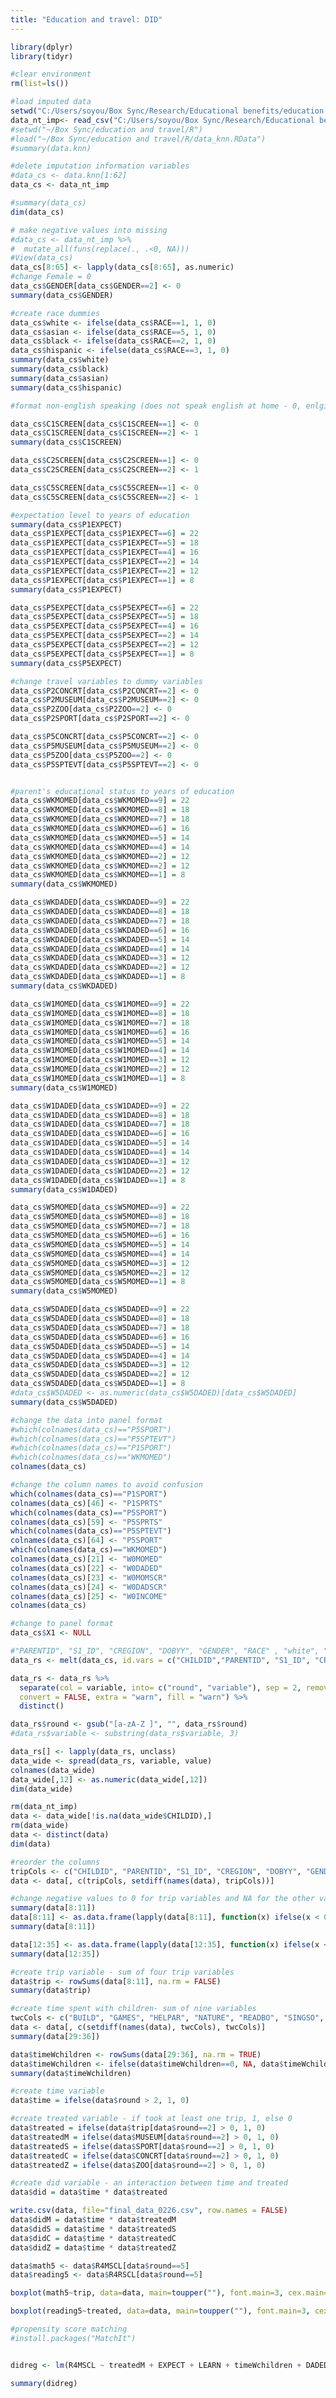```yaml
---
title: "Education and travel: DID"
---
```


```r
library(dplyr)
library(tidyr)
```


```r
#clear environment
rm(list=ls())

#load imputed data
setwd("C:/Users/soyou/Box Sync/Research/Educational benefits/education and travel (sup97@psu.edu)/R")
data_nt_imp<- read_csv("C:/Users/soyou/Box Sync/Research/Educational benefits/education and travel (sup97@psu.edu)/R/mice_imp_5.csv")
#setwd("~/Box Sync/education and travel/R")
#load("~/Box Sync/education and travel/R/data_knn.RData")
#summary(data.knn)

#delete imputation information variables
#data_cs <- data.knn[1:62]
data_cs <- data_nt_imp

#summary(data_cs)
dim(data_cs)
```


```r
# make negative values into missing
#data_cs <- data_nt_imp %>%
#  mutate_all(funs(replace(., .<0, NA)))
#View(data_cs)
data_cs[8:65] <- lapply(data_cs[8:65], as.numeric)
#change Female = 0
data_cs$GENDER[data_cs$GENDER==2] <- 0
summary(data_cs$GENDER)

#create race dummies
data_cs$white <- ifelse(data_cs$RACE==1, 1, 0)
data_cs$asian <- ifelse(data_cs$RACE==5, 1, 0)
data_cs$black <- ifelse(data_cs$RACE==2, 1, 0)
data_cs$hispanic <- ifelse(data_cs$RACE==3, 1, 0)
summary(data_cs$white)
summary(data_cs$black)
summary(data_cs$asian)
summary(data_cs$hispanic)

#format non-english speaking (does not speak english at home - 0, enlgish at home - 1)

data_cs$C1SCREEN[data_cs$C1SCREEN==1] <- 0
data_cs$C1SCREEN[data_cs$C1SCREEN==2] <- 1
summary(data_cs$C1SCREEN)

data_cs$C2SCREEN[data_cs$C2SCREEN==1] <- 0
data_cs$C2SCREEN[data_cs$C2SCREEN==2] <- 1

data_cs$C5SCREEN[data_cs$C5SCREEN==1] <- 0
data_cs$C5SCREEN[data_cs$C5SCREEN==2] <- 1

#expectation level to years of education
summary(data_cs$P1EXPECT)
data_cs$P1EXPECT[data_cs$P1EXPECT==6] = 22
data_cs$P1EXPECT[data_cs$P1EXPECT==5] = 18
data_cs$P1EXPECT[data_cs$P1EXPECT==4] = 16
data_cs$P1EXPECT[data_cs$P1EXPECT==2] = 14
data_cs$P1EXPECT[data_cs$P1EXPECT==2] = 12
data_cs$P1EXPECT[data_cs$P1EXPECT==1] = 8
summary(data_cs$P1EXPECT)

data_cs$P5EXPECT[data_cs$P5EXPECT==6] = 22
data_cs$P5EXPECT[data_cs$P5EXPECT==5] = 18
data_cs$P5EXPECT[data_cs$P5EXPECT==4] = 16
data_cs$P5EXPECT[data_cs$P5EXPECT==2] = 14
data_cs$P5EXPECT[data_cs$P5EXPECT==2] = 12
data_cs$P5EXPECT[data_cs$P5EXPECT==1] = 8
summary(data_cs$P5EXPECT)

#change travel variables to dummy variables
data_cs$P2CONCRT[data_cs$P2CONCRT==2] <- 0
data_cs$P2MUSEUM[data_cs$P2MUSEUM==2] <- 0
data_cs$P2ZOO[data_cs$P2ZOO==2] <- 0
data_cs$P2SPORT[data_cs$P2SPORT==2] <- 0

data_cs$P5CONCRT[data_cs$P5CONCRT==2] <- 0
data_cs$P5MUSEUM[data_cs$P5MUSEUM==2] <- 0
data_cs$P5ZOO[data_cs$P5ZOO==2] <- 0
data_cs$P5SPTEVT[data_cs$P5SPTEVT==2] <- 0


#parent's educational status to years of education
data_cs$WKMOMED[data_cs$WKMOMED==9] = 22
data_cs$WKMOMED[data_cs$WKMOMED==8] = 18
data_cs$WKMOMED[data_cs$WKMOMED==7] = 18
data_cs$WKMOMED[data_cs$WKMOMED==6] = 16
data_cs$WKMOMED[data_cs$WKMOMED==5] = 14
data_cs$WKMOMED[data_cs$WKMOMED==4] = 14
data_cs$WKMOMED[data_cs$WKMOMED==2] = 12
data_cs$WKMOMED[data_cs$WKMOMED==2] = 12
data_cs$WKMOMED[data_cs$WKMOMED==1] = 8
summary(data_cs$WKMOMED)

data_cs$WKDADED[data_cs$WKDADED==9] = 22
data_cs$WKDADED[data_cs$WKDADED==8] = 18
data_cs$WKDADED[data_cs$WKDADED==7] = 18
data_cs$WKDADED[data_cs$WKDADED==6] = 16
data_cs$WKDADED[data_cs$WKDADED==5] = 14
data_cs$WKDADED[data_cs$WKDADED==4] = 14
data_cs$WKDADED[data_cs$WKDADED==3] = 12
data_cs$WKDADED[data_cs$WKDADED==2] = 12
data_cs$WKDADED[data_cs$WKDADED==1] = 8
summary(data_cs$WKDADED)

data_cs$W1MOMED[data_cs$W1MOMED==9] = 22
data_cs$W1MOMED[data_cs$W1MOMED==8] = 18
data_cs$W1MOMED[data_cs$W1MOMED==7] = 18
data_cs$W1MOMED[data_cs$W1MOMED==6] = 16
data_cs$W1MOMED[data_cs$W1MOMED==5] = 14
data_cs$W1MOMED[data_cs$W1MOMED==4] = 14
data_cs$W1MOMED[data_cs$W1MOMED==3] = 12
data_cs$W1MOMED[data_cs$W1MOMED==2] = 12
data_cs$W1MOMED[data_cs$W1MOMED==1] = 8
summary(data_cs$W1MOMED)

data_cs$W1DADED[data_cs$W1DADED==9] = 22
data_cs$W1DADED[data_cs$W1DADED==8] = 18
data_cs$W1DADED[data_cs$W1DADED==7] = 18
data_cs$W1DADED[data_cs$W1DADED==6] = 16
data_cs$W1DADED[data_cs$W1DADED==5] = 14
data_cs$W1DADED[data_cs$W1DADED==4] = 14
data_cs$W1DADED[data_cs$W1DADED==3] = 12
data_cs$W1DADED[data_cs$W1DADED==2] = 12
data_cs$W1DADED[data_cs$W1DADED==1] = 8
summary(data_cs$W1DADED)

data_cs$W5MOMED[data_cs$W5MOMED==9] = 22
data_cs$W5MOMED[data_cs$W5MOMED==8] = 18
data_cs$W5MOMED[data_cs$W5MOMED==7] = 18
data_cs$W5MOMED[data_cs$W5MOMED==6] = 16
data_cs$W5MOMED[data_cs$W5MOMED==5] = 14
data_cs$W5MOMED[data_cs$W5MOMED==4] = 14
data_cs$W5MOMED[data_cs$W5MOMED==3] = 12
data_cs$W5MOMED[data_cs$W5MOMED==2] = 12
data_cs$W5MOMED[data_cs$W5MOMED==1] = 8
summary(data_cs$W5MOMED)

data_cs$W5DADED[data_cs$W5DADED==9] = 22
data_cs$W5DADED[data_cs$W5DADED==8] = 18
data_cs$W5DADED[data_cs$W5DADED==7] = 18
data_cs$W5DADED[data_cs$W5DADED==6] = 16
data_cs$W5DADED[data_cs$W5DADED==5] = 14
data_cs$W5DADED[data_cs$W5DADED==4] = 14
data_cs$W5DADED[data_cs$W5DADED==3] = 12
data_cs$W5DADED[data_cs$W5DADED==2] = 12
data_cs$W5DADED[data_cs$W5DADED==1] = 8
#data_cs$W5DADED <- as.numeric(data_cs$W5DADED)[data_cs$W5DADED]
summary(data_cs$W5DADED)
```

```r
#change the data into panel format
#which(colnames(data_cs)=="P5SPORT")
#which(colnames(data_cs)=="P5SPTEVT")
#which(colnames(data_cs)=="P1SPORT")
#which(colnames(data_cs)=="WKMOMED")
colnames(data_cs)

#change the column names to avoid confusion
which(colnames(data_cs)=="P1SPORT")
colnames(data_cs)[46] <- "P1SPRTS"
which(colnames(data_cs)=="P5SPORT")
colnames(data_cs)[59] <- "P5SPRTS"
which(colnames(data_cs)=="P5SPTEVT")
colnames(data_cs)[64] <- "P5SPORT"
which(colnames(data_cs)=="WKMOMED")
colnames(data_cs)[21] <- "W0MOMED"
colnames(data_cs)[22] <- "W0DADED"
colnames(data_cs)[23] <- "W0MOMSCR"
colnames(data_cs)[24] <- "W0DADSCR"
colnames(data_cs)[25] <- "W0INCOME"
colnames(data_cs)

#change to panel format
data_cs$X1 <- NULL

#"PARENTID", "S1_ID", "CREGION", "DOBYY", "GENDER", "RACE" , "white", "black", "asian", "hispanic", "C1R4RSCL", 	 "C1R4MSCL", "C2R4RSCL", 	"C2R4MSCL", "C4R4RSCL", 	"C4R4MSCL", 	"C5R4RSCL", 	"C5R4MSCL", 	"T1LEARN", 	"T2LEARN","T4LEARN", 	"T5LEARN", 	"W0MOMED", "W0DADED", 	"W0MOMSCR", 	"W0DADSCR", 	"W0INCOME", 	"W1MOMED", 	"W1DADED", 	"W1MOMSCR", 	"W1DADSCR", 	"W1INCOME", "W5MOMED", 	"W5DADED", 	"W5MOMSCR", 	"W5DADSCR", 	"C1SCREEN", 	"C2SCREEN", 	"C5SCREEN", 	"P1EXPECT", 	"P1READBO", "P1TELLST", 	"P1SINGSO", 	"P1HELPAR", 	"P1GAMES", 	"P1NATURE", 	"P1BUILD", 	"P1SPRTS", 	"P2CONCRT", 	"P2MUSEUM", "P2ZOO", 	"P2SPORT", 	"P2INCOME", 	"P5EXPECT", 	"P5TELLST", 	"P5SINGSO", 	"P5HELPAR", 	"P5GAMES", 	"P5NATURE", "P5BUILD", 	"P5SPRTS", 	"P5READBO", 	"P5CONCRT", 	"P5MUSEUM", 	"P5ZOO", 	"P5SPORT", 	"P5TINCTH"
data_rs <- melt(data_cs, id.vars = c("CHILDID","PARENTID", "S1_ID", "CREGION", "DOBYY", "GENDER", "RACE" , "white", "black", "asian", "hispanic"))

data_rs <- data_rs %>% 
  separate(col = variable, into= c("round", "variable"), sep = 2, remove = TRUE,
  convert = FALSE, extra = "warn", fill = "warn") %>%
  distinct()

data_rs$round <- gsub("[a-zA-Z ]", "", data_rs$round)
#data_rs$variable <- substring(data_rs$variable, 3)
```

```r
data_rs[] <- lapply(data_rs, unclass)
data_wide <- spread(data_rs, variable, value)
colnames(data_wide)
data_wide[,12] <- as.numeric(data_wide[,12])
dim(data_wide)
```

```r
rm(data_nt_imp)
data <- data_wide[!is.na(data_wide$CHILDID),]
rm(data_wide)
data <- distinct(data)
dim(data)

#reorder the columns
tripCols <- c("CHILDID", "PARENTID", "S1_ID", "CREGION", "DOBYY", "GENDER", "RACE", "CONCRT", "MUSEUM", "ZOO", "SPORT")
data <- data[, c(tripCols, setdiff(names(data), tripCols))]

#change negative values to 0 for trip variables and NA for the other variables
summary(data[8:11])
data[8:11] <- as.data.frame(lapply(data[8:11], function(x) ifelse(x < 0, 0, x)))
summary(data[8:11])

data[12:35] <- as.data.frame(lapply(data[12:35], function(x) ifelse(x < 0, NA, x)))
summary(data[12:35])

#create trip variable - sum of four trip variables
data$trip <- rowSums(data[8:11], na.rm = FALSE)
summary(data$trip)

#create time spent with children- sum of nine variables
twcCols <- c("BUILD", "GAMES", "HELPAR", "NATURE", "READBO", "SINGSO", "SPRTS", "TELLST")
data <- data[, c(setdiff(names(data), twcCols), twcCols)]
summary(data[29:36])

data$timeWchildren <- rowSums(data[29:36], na.rm = TRUE)
data$timeWchildren <- ifelse(data$timeWchildren==0, NA, data$timeWchildren)
summary(data$timeWchildren)
```

```r
#create time variable
data$time = ifelse(data$round > 2, 1, 0)

#create treated variable - if took at least one trip, 1, else 0
data$treated = ifelse(data$trip[data$round==2] > 0, 1, 0)
data$treatedM = ifelse(data$MUSEUM[data$round==2] > 0, 1, 0)
data$treatedS = ifelse(data$SPORT[data$round==2] > 0, 1, 0)
data$treatedC = ifelse(data$CONCRT[data$round==2] > 0, 1, 0)
data$treatedZ = ifelse(data$ZOO[data$round==2] > 0, 1, 0)

#create did variable - an interaction between time and treated
data$did = data$time * data$treated

write.csv(data, file="final_data_0226.csv", row.names = FALSE)
data$didM = data$time * data$treatedM
data$didS = data$time * data$treatedS
data$didC = data$time * data$treatedC
data$didZ = data$time * data$treatedZ
```

```r
data$math5 <- data$R4MSCL[data$round==5]
data$reading5 <- data$R4RSCL[data$round==5]

boxplot(math5~trip, data=data, main=toupper(""), font.main=3, cex.main=1.2, xlab="Number of trips", ylab="Math Score", font.lab=3, col="darkgreen")

boxplot(reading5~treated, data=data, main=toupper(""), font.main=3, cex.main=1.2, col="green", xlab="Number of trips", ylab="Reading Score", font.lab=3, range = 0)
```


```r
#propensity score matching
#install.packages("MatchIt")


didreg <- lm(R4MSCL ~ treatedM + EXPECT + LEARN + timeWchildren + DADED + DADSCR + MOMED + MOMSCR + SCREEN + TINCTH + white + black + asian, data = data)

summary(didreg)
```



